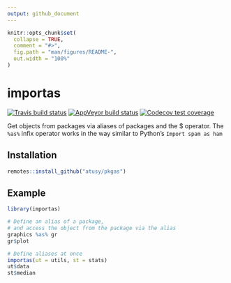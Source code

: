 ```yaml
---
output: github_document
---
```


<!-- README.md is generated from README.Rmd. Please edit that file -->

```r
knitr::opts_chunk$set(
  collapse = TRUE,
  comment = "#>",
  fig.path = "man/figures/README-",
  out.width = "100%"
)
```

# importas

<!-- badges: start -->
[![Travis build status](https://travis-ci.org/atusy/importas.svg?branch=master)](https://travis-ci.org/atusy/importas)
[![AppVeyor build status](https://ci.appveyor.com/api/projects/status/github/atusy/importas?branch=master&svg=true)](https://ci.appveyor.com/project/atusy/importas)
[![Codecov test coverage](https://codecov.io/gh/atusy/importas/branch/master/graph/badge.svg)](https://codecov.io/gh/atusy/importas?branch=master)
<!-- badges: end -->

Get objects from packages via aliases of packages and the $ operator.
The `%as%` infix operator works in the way similar to Python's `Import spam as ham`

## Installation

``` r
remotes::install_github("atusy/pkgas")
```

## Example

```r
library(importas)

# Define an alias of a package, 
# and access the object from the package via the alias
graphics %as% gr
gr$plot

# Define aliases at once
importas(ut = utils, st = stats)
ut$data
st$median
```
